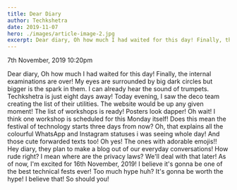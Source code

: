 ```yaml
---
title: Dear Diary
author: Techkshetra
date: 2019-11-07
hero: ./images/article-image-2.jpg
excerpt: Dear diary, Oh how much I had waited for this day! Finally, the internal..
---
```


7th November, 2019 10:20pm

Dear diary,
Oh how much I had waited for this day! Finally, the internal examinations are over! My eyes are
surrounded by big dark circles but bigger is the spark in them. I can already hear the sound of
trumpets. Techkshetra is just eight days away!
Today evening, I saw the deco team creating the list of their utilities. The website would be up any
given moment! The list of workshops is ready! Posters look dapper!
Oh wait! I think one workshop is scheduled for this Monday itself! Does this mean the festival of
technology starts three days from now? Oh, that explains all the colourful WhatsApp and Instagram
statuses i was seeing whole day! And those cute forwarded texts too! Oh yes! The ones with
adorable emojis!!
Hey diary, they plan to make a blog out of our everyday conversations! How rude right? I mean
where are the privacy laws? We&#39;ll deal with that later! As of now, I&#39;m excited for 16th November,
2019! I believe it&#39;s gonna be one of the best technical fests ever! Too much hype huh? It&#39;s gonna be
worth the hype!
I believe that! So should you!
